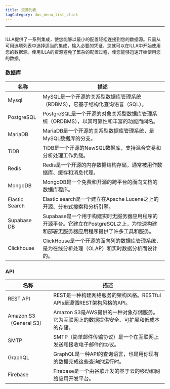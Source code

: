 ```yaml
---
title: 资源列表
tagCategory: doc_menu_list_click
---
```

---

## <Heading hidden>资源列表</Heading>

ILLA提供了一系列集成，使您能够以最小的配置轻松连接到您的数据源。只需从可用选项列表中选择适当的集成，输入必要的凭证，您就可以在ILLA中开始使用您的数据源。使用ILLA的资源避免了繁杂的配置过程，使您能够迅速开始使用您的数据。

### 数据库

| 名称 | 描述 |
| --- | --- |
| Mysql  | MySQL是一个开源的关系型数据库管理系统（RDBMS），它基于结构化查询语言（SQL）。|
| PostgreSQL | PostgreSQL是一个开源的对象关系型数据库管理系统（ORDBMS），以其可靠性和丰富的功能而闻名。 |
| MariaDB | MariaDB是一个开源的关系型数据库管理系统，是MySQL数据库的分支。 |
| TiDB | TiDB是一个开源的NewSQL数据库，支持混合交易和分析处理工作负载。 |
| Redis | Redis是一个开源的内存数据结构存储，通常被用作数据库、缓存和消息代理。 |
| MongoDB | MongoDB是一个免费和开源的跨平台的面向文档的数据库程序。|
| Elastic Search | Elastic search是一个建立在Apache Lucene之上的开源、分布式搜索和分析引擎。 |
| Supabase DB | Supabase是一个用于构建实时无服务器应用程序的开源平台。它建立在PostgreSQL之上，为快速构建和部署无服务器应用程序提供了许多工具和服务。 |
| Clickhouse | ClickHouse是一个开源的面向列的数据库管理系统，是为在线分析处理（OLAP）和实时数据分析而设计的。 |

### API

| 名称 | 描述 |
| --- | --- |
| REST API | REST是一种构建网络服务的架构风格。RESTful APIs是遵循REST架构风格的API。|
| Amazon S3（General S3） | Amazon S3是AWS提供的一种对象存储服务。它为互联网上的数据提供安全、可扩展和低成本的存储。|
| SMTP | SMTP（简单邮件传输协议）是一个在互联网上发送和接收电子邮件的协议。 |
| GraphQL | GraphQL是一种API的查询语言，也是用你现有的数据完成这些查询的运行时。 |
| Firebase | Firebase是一个由谷歌开发的基于云的移动和网络应用开发平台。 |
